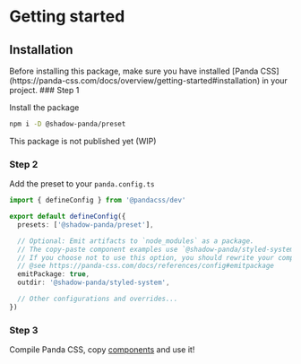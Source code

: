 
# Getting started

## Installation

<Callout type="info" emoji="ℹ️">
  Before installing this package, make sure you have installed [Panda
  CSS](https://panda-css.com/docs/overview/getting-started#installation) in your
  project.
</Callout>

<Steps>
### Step 1

Install the package

```sh npm2yarn copy
npm i -D @shadow-panda/preset
```

<Callout type="warning" emoji="⚠️">
  This package is not published yet (WIP)
</Callout>

### Step 2

Add the preset to your `panda.config.ts`

```ts
import { defineConfig } from '@pandacss/dev'

export default defineConfig({
  presets: ['@shadow-panda/preset'],

  // Optional: Emit artifacts to `node_modules` as a package.
  // The copy-paste component examples use `@shadow-panda/styled-system` as the import path of the generated files.
  // If you choose not to use this option, you should rewrite your component imports as needed.
  // @see https://panda-css.com/docs/references/config#emitpackage
  emitPackage: true,
  outdir: '@shadow-panda/styled-system',

  // Other configurations and overrides...
})
```

### Step 3

Compile Panda CSS, copy [components](/docs/overview/supported-components) and use it!

</Steps>
